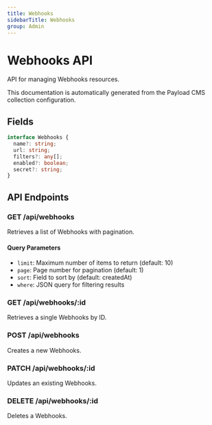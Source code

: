 ```yaml
---
title: Webhooks
sidebarTitle: Webhooks
group: Admin
---
```



# Webhooks API

API for managing Webhooks resources.

<Callout type="info">
  This documentation is automatically generated from the Payload CMS collection configuration.
</Callout>


## Fields

```typescript
interface Webhooks {
  name?: string;
  url: string;
  filters?: any[];
  enabled?: boolean;
  secret?: string;
}
```




## API Endpoints

### GET /api/webhooks
Retrieves a list of Webhooks with pagination.

#### Query Parameters
- `limit`: Maximum number of items to return (default: 10)
- `page`: Page number for pagination (default: 1)
- `sort`: Field to sort by (default: createdAt)
- `where`: JSON query for filtering results

### GET /api/webhooks/:id
Retrieves a single Webhooks by ID.

### POST /api/webhooks
Creates a new Webhooks.

### PATCH /api/webhooks/:id
Updates an existing Webhooks.

### DELETE /api/webhooks/:id
Deletes a Webhooks.

